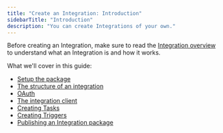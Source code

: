 ```yaml
---
title: "Create an Integration: Introduction"
sidebarTitle: "Introduction"
description: "You can create Integrations of your own."
---
```


<Snippet file="v2-deprecation-warning.mdx" />

Before creating an Integration, make sure to read the [Integration overview](/documentation/concepts/integrations) to understand what an Integration is and how it works.

What we'll cover in this guide:

- [Setup the package](/integrations/create-setup)
- [The structure of an integration](/integrations/create-anatomy)
- [OAuth](/integrations/create-oauth)
- [The integration client](/integrations/create-client)
- [Creating Tasks](/integrations/create-tasks)
- [Creating Triggers](/integrations/create-triggers)
- [Publishing an Integration package](/integrations/create-publishing)
